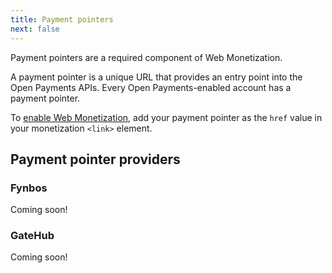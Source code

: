 ```yaml
---
title: Payment pointers
next: false
---
```



Payment pointers are a required component of Web Monetization.

A payment pointer is a unique URL that provides an entry point into the <LinkOut href="https://docs.openpayments.guide/">Open Payments APIs</LinkOut>. Every Open Payments-enabled account has a payment pointer.

To [enable Web Monetization](/docs/guides/monetize-page), add your payment pointer as the `href` value in your monetization `<link>` element.

## Payment pointer providers

### Fynbos

Coming soon!

### GateHub

Coming soon!
